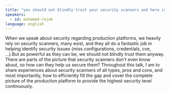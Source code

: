 ```yaml
---
title: "you should not blindly trust your security scanners and here is why !"
speakers:
  - id: mohamed-rejeb
language: english
---
```


When we speak about security regarding production platforms, we heavily rely on security scanners, many exist, and they all do a fantastic job
in helping identify security issues (miss configurations, credentials, cve, ...).But as powerful as they can be, we should not blindly trust
them anyway. There are parts of the picture that security scanners don't even know about, so how can they help us secure them? Throughout this
talk, I am to share experiences about security scanners of all types, pros and cons, and most importantly, how to efficiently fill the gap and
cover the complete picture of the production platform to provide the highest security level continuously.
